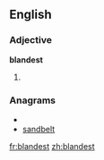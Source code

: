 ==English==

===Adjective===
'''blandest'''

# {{superlative of|bland}}

===Anagrams===
* {{alphagram|abdelnst}}
* [[sandbelt#English|sandbelt]]


[[fr:blandest]]
[[zh:blandest]]